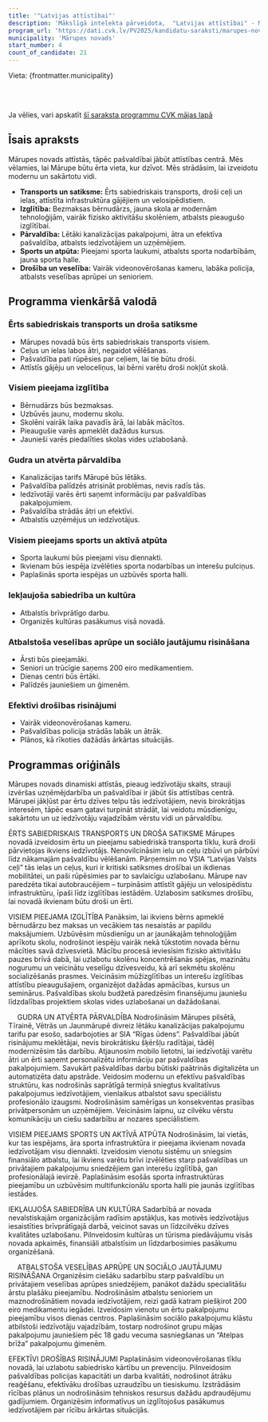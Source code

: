 ```yaml
---
title: '"Latvijas attīstībai"'
description: 'Mākslīgā intelekta pārveidota,  "Latvijas attīstībai" - Mārupes novads programma vienkāršā valodā'
program_url: 'https://dati.cvk.lv/PV2025/kandidatu-saraksti/marupes-novads/latvijas-attistibai'
municipality: 'Mārupes novads'
start_number: 4
count_of_candidate: 21
---
```



Vieta: {frontmatter.municipality}<br/>

<Badge text="Sabiedriskais transports" variant="note" size="small" /> <Badge text="Pieejama izglītība" variant="note" size="small" /> <Badge text="Gudra pārvaldība" variant="note" size="small" /> <Badge text="Sports un atpūta" variant="note" size="small" /> <Badge text="Veselības aprūpe" variant="note" size="small" />

<br/><br/> 

<Card title='Šis ir mākslīga intelekta ģenerēts apraksts' icon='starlight'>
    Ja vēlies, vari apskatīt <a href={frontmatter.program_url} target='_blank'>šī saraksta programmu CVK mājas lapā</a>
    </Card>

## Īsais apraksts

Mārupes novads attīstās, tāpēc pašvaldībai jābūt attīstības centrā. Mēs vēlamies, lai Mārupe būtu ērta vieta, kur dzīvot. Mēs strādāsim, lai izveidotu modernu un sakārtotu vidi.

*   **Transports un satiksme:** Ērts sabiedriskais transports, droši ceļi un ielas, attīstīta infrastruktūra gājējiem un velosipēdistiem.
*   **Izglītība:** Bezmaksas bērnudārzs, jauna skola ar modernām tehnoloģijām, vairāk fizisko aktivitāšu skolēniem, atbalsts pieaugušo izglītībai.
*   **Pārvaldība:** Lētāki kanalizācijas pakalpojumi, ātra un efektīva pašvaldība, atbalsts iedzīvotājiem un uzņēmējiem.
*   **Sports un atpūta:** Pieejami sporta laukumi, atbalsts sporta nodarbībām, jauna sporta halle.
*   **Drošība un veselība:** Vairāk videonovērošanas kameru, labāka policija, atbalsts veselības aprūpei un senioriem.

## Programma vienkāršā valodā

### Ērts sabiedriskais transports un droša satiksme
*   Mārupes novadā būs ērts sabiedriskais transports visiem.
*   Ceļus un ielas labos ātri, negaidot vēlēšanas.
*   Pašvaldība pati rūpēsies par ceļiem, lai tie būtu droši.
*   Attīstīs gājēju un veloceliņus, lai bērni varētu droši nokļūt skolā.

### Visiem pieejama izglītība
*   Bērnudārzs būs bezmaksas.
*   Uzbūvēs jaunu, modernu skolu.
*   Skolēni vairāk laika pavadīs ārā, lai labāk mācītos.
*   Pieaugušie varēs apmeklēt dažādus kursus.
*   Jaunieši varēs piedalīties skolas vides uzlabošanā.

### Gudra un atvērta pārvaldība
*   Kanalizācijas tarifs Mārupē būs lētāks.
*   Pašvaldība palīdzēs atrisināt problēmas, nevis radīs tās.
*   Iedzīvotāji varēs ērti saņemt informāciju par pašvaldības pakalpojumiem.
*   Pašvaldība strādās ātri un efektīvi.
*   Atbalstīs uzņēmējus un iedzīvotājus.

### Visiem pieejams sports un aktīvā atpūta
*   Sporta laukumi būs pieejami visu diennakti.
*   Ikvienam būs iespēja izvēlēties sporta nodarbības un interešu pulciņus.
*   Paplašinās sporta iespējas un uzbūvēs sporta halli.

### Iekļaujoša sabiedrība un kultūra
*   Atbalstīs brīvprātīgo darbu.
*   Organizēs kultūras pasākumus visā novadā.

### Atbalstoša veselības aprūpe un sociālo jautājumu risināšana
*   Ārsti būs pieejamāki.
*   Seniori un trūcīgie saņems 200 eiro medikamentiem.
*   Dienas centri būs ērtāki.
*   Palīdzēs jauniešiem un ģimenēm.

### Efektīvi drošības risinājumi
*   Vairāk videonovērošanas kameru.
*   Pašvaldības policija strādās labāk un ātrāk.
*   Plānos, kā rīkoties dažādās ārkārtas situācijās.

## Programmas oriģināls

Mārupes novads dinamiski attīstās, pieaug iedzīvotāju skaits, strauji izvēršas uzņēmējdarbība un pašvaldībai ir jābūt šīs attīstības centrā. Mārupei jākļūst par ērtu dzīves telpu tās iedzīvotājiem, nevis birokrātijas interesēm, tāpēc esam gatavi turpināt strādāt, lai veidotu mūsdienīgu, sakārtotu un uz iedzīvotāju vajadzībām vērstu vidi un pārvaldību.

ĒRTS SABIEDRISKAIS TRANSPORTS UN DROŠA SATIKSME
Mārupes novadā izveidosim ērtu un pieejamu sabiedriskā transporta tīklu, kurā droši pārvietojas ikviens iedzīvotājs.
Nenovilcināsim ielu un ceļu izbūvi un pārbūvi līdz nākamajām pašvaldību vēlēšanām. Pārņemsim no VSIA “Latvijas Valsts ceļi” tās ielas un ceļus, kuri ir kritiski satiksmes drošībai un ikdienas mobilitātei, un paši rūpēsimies par to savlaicīgu uzlabošanu.
Mārupe nav paredzēta tikai autobraucējiem – turpināsim attīstīt gājēju un velosipēdistu infrastruktūru, īpaši līdz izglītības iestādēm. Uzlabosim satiksmes drošību, lai novadā ikvienam būtu droši un ērti.

VISIEM PIEEJAMA IZGLĪTĪBA
Panāksim, lai ikviens bērns apmeklē bērnudārzu bez maksas un vecākiem tas nesaistās ar papildu maksājumiem.
Uzbūvēsim mūsdienīgu un ar jaunākajām tehnoloģijām aprīkotu skolu, nodrošinot iespēju vairāk nekā tūkstotim novada bērnu mācīties savā dzīvesvietā.
Mācību procesā ieviesīsim fizisko aktivitāšu pauzes brīvā dabā, lai uzlabotu skolēnu koncentrēšanās spējas, mazinātu nogurumu un veicinātu veselīgu dzīvesveidu, kā arī sekmētu skolēnu socializēšanās prasmes.
Veicināsim mūžizglītības un interešu izglītības attīstību pieaugušajiem, organizējot dažādas apmācības, kursus un seminārus.
Pašvaldības skolu budžetā paredzēsim finansējumu jauniešu līdzdalības projektiem skolas vides uzlabošanai un dažādošanai.

 
GUDRA UN ATVĒRTA PĀRVALDĪBA
Nodrošināsim Mārupes pilsētā, Tīrainē, Vētrās un Jaunmārupē divreiz lētāku kanalizācijas pakalpojumu tarifu par esošo, sadarbojoties ar SIA “Rīgas ūdens”.
Pašvaldībai jābūt risinājumu meklētājai, nevis birokrātisku šķēršļu radītājai, tādēļ modernizēsim tās darbību. Atjaunosim mobilo lietotni, lai iedzīvotāji varētu ātri un ērti saņemt personalizētu informāciju par pašvaldības pakalpojumiem. Savukārt pašvaldības darbu būtiski paātrinās digitalizēta un automatizēta datu apstrāde.
Veidosim modernu un efektīvu pašvaldības struktūru, kas nodrošinās saprātīgā termiņā sniegtus kvalitatīvus pakalpojumus iedzīvotājiem, vienlaikus atbalstot savu speciālistu profesionālo izaugsmi.
Nodrošināsim samērīgas un konsekventas prasības privātpersonām un uzņēmējiem. Veicināsim laipnu, uz cilvēku vērstu komunikāciju un ciešu sadarbību ar nozares speciālistiem.

VISIEM PIEEJAMS SPORTS UN AKTĪVĀ ATPŪTA
Nodrošināsim, lai vietās, kur tas iespējams, āra sporta infrastruktūra ir pieejama ikvienam novada iedzīvotājam visu diennakti.
Izveidosim vienotu sistēmu un sniegsim finansiālo atbalstu, lai ikviens varētu brīvi izvēlēties starp pašvaldības un privātajiem pakalpojumu sniedzējiem gan interešu izglītībā, gan profesionālajā ievirzē.
Paplašināsim esošās sporta infrastruktūras pieejamību un uzbūvēsim multifunkcionālu sporta halli pie jaunās izglītības iestādes.

IEKĻAUJOŠA SABIEDRĪBA UN KULTŪRA
Sadarbībā ar novada nevalstiskajām organizācijām radīsim apstākļus, kas motivēs iedzīvotājus iesaistīties brīvprātīgajā darbā, veicinot savas un līdzcilvēku dzīves kvalitātes uzlabošanu.
Pilnveidosim kultūras un tūrisma piedāvājumu visās novada apkaimēs, finansiāli atbalstīsim un līdzdarbosimies pasākumu organizēšanā.

 
ATBALSTOŠA VESELĪBAS APRŪPE UN SOCIĀLO JAUTĀJUMU RISINĀŠANA
Organizēsim ciešāku sadarbību starp pašvaldību un privātajiem veselības aprūpes sniedzējiem, panākot dažādu specialitāšu ārstu plašāku pieejamību.
Nodrošināsim atbalstu senioriem un maznodrošinātiem novada iedzīvotājiem, reizi gadā katram piešķirot 200 eiro medikamentu iegādei.
Izveidosim vienotu un ērtu pakalpojumu pieejamību visos dienas centros.
Paplašināsim sociālo pakalpojumu klāstu atbilstoši iedzīvotāju vajadzībām, tostarp nodrošinot grupu mājas pakalpojumu jauniešiem pēc 18 gadu vecuma sasniegšanas un “Atelpas brīža” pakalpojumu ģimenēm.

EFEKTĪVI DROŠĪBAS RISINĀJUMI
Paplašināsim videonovērošanas tīklu novadā, lai uzlabotu sabiedrisko kārtību un prevenciju. Pilnveidosim pašvaldības policijas kapacitāti un darba kvalitāti, nodrošinot ātrāku reaģēšanu, efektīvāku drošības uzraudzību un tiesiskumu.
Izstrādāsim rīcības plānus un nodrošināsim tehniskos resursus dažādu apdraudējumu gadījumiem. Organizēsim informatīvus un izglītojošus pasākumus iedzīvotājiem par rīcību ārkārtas situācijās.
